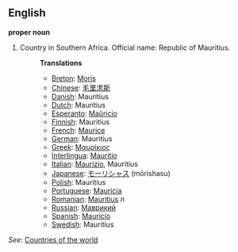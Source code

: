 ==English==

'''proper noun'''

# Country in Southern Africa. Official name: Republic of Mauritius.
#:'''Translations'''
#:*[[Breton]]: [[Moris]]
#:*[[Chinese]]: [[毛里求斯]]
#:*[[Danish]]: Mauritius
#:*[[Dutch]]: Mauritius
#:*[[Esperanto]]: [[Maŭricio]]
#:*[[Finnish]]: Mauritius
#:*[[French]]: [[Maurice]]
#:*[[German]]: Mauritius
#:*[[Greek]]: [[Μαυρίκιος]]
#:*[[Interlingua]]: [[Mauritio]]
#:*[[Italian]]: [[Maurizio]], Mauritius
#:*[[Japanese]]: [[モーリシャス]] (mōrishasu)
#:*[[Polish]]: Mauritius
#:*[[Portuguese]]: [[Maurícia]]
#:*[[Romanian]]: [[Mauritius]] ''n''
#:*[[Russian]]: [[Маврикий]]
#:*[[Spanish]]: [[Mauricio]]
#:*[[Swedish]]: Mauritius

''See'': [[Countries of the world]]
